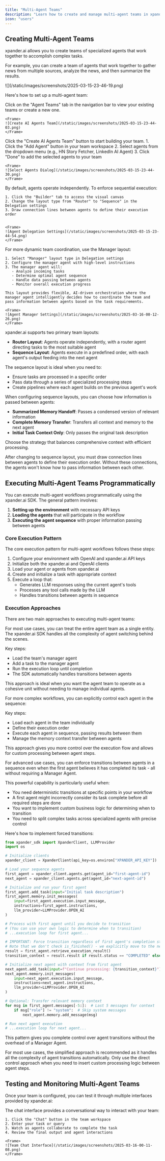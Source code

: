 ```yaml
---
title: "Multi-Agent Teams"
description: "Learn how to create and manage multi-agent teams in xpander.ai"
icon: "users"
---
```


## Creating Multi-Agent Teams

xpander.ai allows you to create teams of specialized agents that work together to accomplish complex tasks. 

For example, you can create a team of agents that work together to gather news from multiple sources, analyze the news, and then summarize the results.
<Frame>![](/static/images/screenshots/2025-03-15-23-46-19.png)</Frame>

Here's how to set up a multi-agent team:

<Steps>
  <Step title="Access Teams View">
    Click on the "Agent Teams" tab in the navigation bar to view your existing teams or create a new one.
    
    <Frame>
    ![Create AI Agents Team](/static/images/screenshots/2025-03-15-23-44-03.png)
    </Frame>
  </Step>
  
  <Step title="Create New Team">
    Click the "Create AI Agents Team" button to start building your team.
  </Step>
  
  <Step title="Add Agents">
    1. Click the "Add Agent" button in your team workspace
    2. Select agents from the dropdown menu (e.g., HN Story Fetcher, LinkedIn AI Agent)
    3. Click "Done" to add the selected agents to your team
    
    <Frame>
    ![Select Agents Dialog](/static/images/screenshots/2025-03-15-23-44-30.png)
    </Frame>
  </Step>
  
  <Step title="Configure Team Layout">
    By default, agents operate independently. To enforce sequential execution:
    
    1. Click the "Builder" tab to access the visual canvas
    2. Change the layout type from "Router" to "Sequence" in the Delegation settings
    3. Draw connection lines between agents to define their execution order

    
    <Frame>
    ![Agent Delegation Settings](/static/images/screenshots/2025-03-15-23-44-54.png)
    </Frame>
  </Step>

  <Step title="Manager Layout">
    For more dynamic team coordination, use the Manager layout:

    1. Select "Manager" layout type in Delegation settings
    2. Configure the manager agent with high-level instructions
    3. The manager agent will:
       - Analyze incoming tasks
       - Determine optimal agent sequence
       - Handle data passing between agents
       - Monitor overall execution progress
    
    This layout provides flexible, AI-driven orchestration where the manager agent intelligently decides how to coordinate the team and pass information between agents based on the task requirements.

    <Frame>
    ![Agent Manager Settings](/static/images/screenshots/2025-03-16-00-12-26.png)
    </Frame>
  </Step>
</Steps>

<Accordion title="Understanding Team Layouts">
xpander.ai supports two primary team layouts:

- **Router Layout**: Agents operate independently, with a router agent directing tasks to the most suitable agent
- **Sequence Layout**: Agents execute in a predefined order, with each agent's output feeding into the next agent

The sequence layout is ideal when you need to:
- Ensure tasks are processed in a specific order
- Pass data through a series of specialized processing steps
- Create pipelines where each agent builds on the previous agent's work
</Accordion>

<Accordion title="Memory Strategy">
When configuring sequence layouts, you can choose how information is passed between agents:

- **Summarized Memory Handoff**: Passes a condensed version of relevant information
- **Complete Memory Transfer**: Transfers all context and memory to the next agent
- **Initial Task Context Only**: Only passes the original task description

Choose the strategy that balances comprehensive context with efficient processing.
</Accordion>

<Tip>
After changing to sequence layout, you must draw connection lines between agents to define their execution order. Without these connections, the agents won't know how to pass information between each other.
</Tip>

## Executing Multi-Agent Teams Programmatically

You can execute multi-agent workflows programmatically using the xpander.ai SDK. The general pattern involves:

1. **Setting up the environment** with necessary API keys
2. **Loading the agents** that will participate in the workflow
3. **Executing the agent sequence** with proper information passing between agents

### Core Execution Pattern

The core execution pattern for multi-agent workflows follows these steps:

1. Configure your environment with OpenAI and xpander.ai API keys
2. Initialize both the xpander.ai and OpenAI clients
3. Load your agent or agents from xpander.ai
4. Create and initialize a task with appropriate context
5. Execute a loop that:
   - Generates LLM responses using the current agent's tools
   - Processes any tool calls made by the LLM
   - Handles transitions between agents in sequence

### Execution Approaches

There are two main approaches to executing multi-agent teams:

<Accordion title="Simplified Approach">
For most use cases, you can treat the entire agent team as a single entity. The xpander.ai SDK handles all the complexity of agent switching behind the scenes.

Key steps:
- Load the team's manager agent
- Add a task to the manager agent
- Run the execution loop until completion
- The SDK automatically handles transitions between agents

This approach is ideal when you want the agent team to operate as a cohesive unit without needing to manage individual agents.
</Accordion>

<Accordion title="Direct Control Approach">
For more complex workflows, you can explicitly control each agent in the sequence:

Key steps:
- Load each agent in the team individually
- Define their execution order
- Execute each agent in sequence, passing results between them
- Manage the memory context transfer between agents

This approach gives you more control over the execution flow and allows for custom processing between agent steps.
</Accordion>

<Accordion title="Enforcing Agent Transitions Without Manager">
For advanced use cases, you can enforce transitions between agents in a sequence even when the first agent believes it has completed its task - all without requiring a Manager Agent.

This powerful capability is particularly useful when:
- You need deterministic transitions at specific points in your workflow
- A first agent might incorrectly consider its task complete before all required steps are done
- You want to implement custom business logic for determining when to transition
- You need to split complex tasks across specialized agents with precise control

Here's how to implement forced transitions:

```python
from xpander_sdk import XpanderClient, LLMProvider
import os

# Initialize clients
xpander_client = XpanderClient(api_key=os.environ["XPANDER_API_KEY"])

# Load your sequence agents
first_agent = xpander_client.agents.get(agent_id="first-agent-id")
next_agent = xpander_client.agents.get(agent_id="next-agent-id")

# Initialize and run your first agent
first_agent.add_task(input="Initial task description")
first_agent.memory.init_messages(
    input=first_agent.execution.input_message,
    instructions=first_agent.instructions,
    llm_provider=LLMProvider.OPEN_AI
)

# Process with first agent until you decide to transition
# (You can use your own logic to determine when to transition)
# ...execution loop for first agent...

# IMPORTANT: Force transition regardless of first agent's completion status
# Note that we don't check is_finished() - we explicitly move to the next agent
result = first_agent.retrieve_execution_result()
transition_context = result.result if result.status == "COMPLETED" else "Continue processing"

# Initialize next agent with context from first agent
next_agent.add_task(input=f"Continue processing: {transition_context}")
next_agent.memory.init_messages(
    input=next_agent.execution.input_message,
    instructions=next_agent.instructions,
    llm_provider=LLMProvider.OPEN_AI
)

# Optional: Transfer relevant memory context
for msg in first_agent.messages[-5:]:  # Last 5 messages for context
    if msg["role"] != "system":  # Skip system messages
        next_agent.memory.add_message(msg)

# Run next agent execution
# ...execution loop for next agent...
```

This pattern gives you complete control over agent transitions without the overhead of a Manager Agent.
</Accordion>

<Tip>
For most use cases, the simplified approach is recommended as it handles all the complexity of agent transitions automatically. Only use the direct control approach when you need to insert custom processing logic between agent steps.
</Tip>

## Testing and Monitoring Multi-Agent Teams

Once your team is configured, you can test it through multiple interfaces provided by xpander.ai:

<Tabs>
  <Tab title="Chat Interface">
    The chat interface provides a conversational way to interact with your team:
    
    1. Click the "Chat" button in the team workspace
    2. Enter your task or query
    3. Watch as agents collaborate to complete the task
    4. Review the final output and agent interactions
    
    <Frame>
    ![Team Chat Interface](/static/images/screenshots/2025-03-16-00-11-08.png)
    </Frame>
  </Tab>

</Tabs>